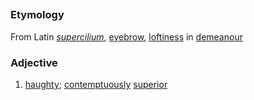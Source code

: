 =={{en}}==
===Etymology===
From Latin ''[[supercilium]]'', [[eyebrow]], [[loftiness]] in [[demeanour]]

===Adjective===
# [[haughty]]; [[contemptuously]] [[superior]]